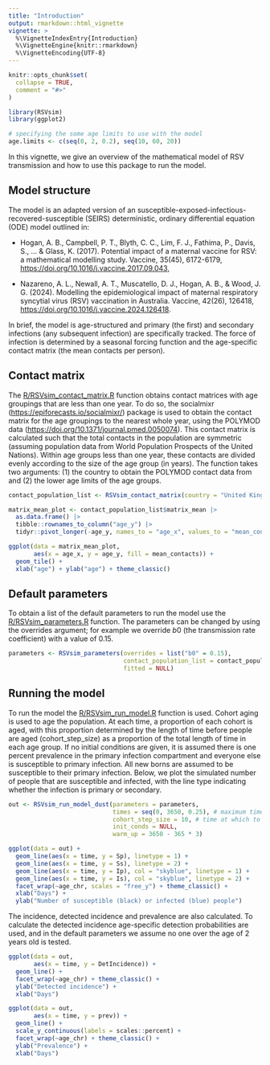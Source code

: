 ```yaml
---
title: "Introduction"
output: rmarkdown::html_vignette
vignette: >
  %\VignetteIndexEntry{Introduction}
  %\VignetteEngine{knitr::rmarkdown}
  %\VignetteEncoding{UTF-8}
---
```


```r
knitr::opts_chunk$set(
  collapse = TRUE,
  comment = "#>"
)
```

```r
library(RSVsim)
library(ggplot2)

# specifying the some age limits to use with the model
age.limits <- c(seq(0, 2, 0.2), seq(10, 60, 20))
```

In this vignette, we give an overview of the mathematical model of RSV transmission and how to use this package to run the model.

## Model structure
The model is an adapted version of an susceptible-exposed-infectious-recovered-susceptible (SEIRS) deterministic, ordinary differential equation (ODE) model outlined in: 

- Hogan, A. B., Campbell, P. T., Blyth, C. C., Lim, F. J., Fathima, P., Davis, S., ... & Glass, K. (2017). Potential impact of a maternal vaccine for RSV: a mathematical modelling study. Vaccine, 35(45), 6172-6179, <https://doi.org/10.1016/j.vaccine.2017.09.043>,

- Nazareno, A. L., Newall, A. T., Muscatello, D. J., Hogan, A. B., & Wood, J. G. (2024). Modelling the epidemiological impact of maternal respiratory syncytial virus (RSV) vaccination in Australia. Vaccine, 42(26), 126418, <https://doi.org/10.1016/j.vaccine.2024.126418>.

In brief, the model is age-structured and primary (the first) and secondary infections (any subsequent infection) are specifically tracked. The force of infection is determined by a seasonal forcing function and the age-specific contact matrix (the mean contacts per person).

## Contact matrix
 The [R/RSVsim_contact_matrix.R](https://github.com/IsaacStopard/RSVsim/blob/master/R/RSVsim_contact_matrix.R) function obtains contact matrices with age groupings that are less than one year. To do so, the socialmixr (<https://epiforecasts.io/socialmixr/>) package is used to obtain the contact matrix for the age groupings to the nearest whole year, using the POLYMOD data (<https://doi.org/10.1371/journal.pmed.0050074>). This contact matrix is calculated such that the total contacts in the population are symmetric (assuming population data from World Population Prospects of the United Nations). Within age groups less than one year, these contacts are divided evenly according to the size of the age group (in years). The function takes two arguments: (1) the country to obtain the POLYMOD contact data from and (2) the lower age limits of the age groups.

```r
contact_population_list <- RSVsim_contact_matrix(country = "United Kingdom", age.limits = age.limits)

matrix_mean_plot <- contact_population_list$matrix_mean |> 
  as.data.frame() |> 
  tibble::rownames_to_column("age_y") |> 
  tidyr::pivot_longer(-age_y, names_to = "age_x", values_to = "mean_contacts")

ggplot(data = matrix_mean_plot, 
       aes(x = age_x, y = age_y, fill = mean_contacts)) + 
  geom_tile() +
  xlab("age") + ylab("age") + theme_classic()
```

## Default parameters
To obtain a list of the default parameters to run the model use the [R/RSVsim_parameters.R](https://github.com/IsaacStopard/RSVsim/blob/master/R/RSVsim_parameters.R) function. The parameters can be changed by using the overrides argument; for example we override $b0$ (the transmission rate coefficient) with a value of $0.15$.

```r
parameters <- RSVsim_parameters(overrides = list("b0" = 0.15), 
                                contact_population_list = contact_population_list,
                                fitted = NULL)
```

## Running the model
To run the model the [R/RSVsim_run_model.R](https://github.com/IsaacStopard/RSVsim/blob/master/R/run_model.R) function is used. Cohort aging is used to age the population. At each time, a proportion of each cohort is aged, with this proportion determined by the length of time before people are aged (cohort_step_size) as a proportion of the total length of time in each age group. If no initial conditions are given, it is assumed there is one percent prevalence in the primary infection compartment and everyone else is susceptible to primary infection. All new borns are assumed to be susceptible to their primary infection. Below, we plot the simulated number of people that are susceptible and infected, with the line type indicating whether the infection is primary or secondary.

```r
out <- RSVsim_run_model_dust(parameters = parameters,
                             times = seq(0, 3650, 0.25), # maximum time to run the model for
                             cohort_step_size = 10, # time at which to age people\
                             init_conds = NULL,
                             warm_up = 3650 - 365 * 3)

ggplot(data = out) +
  geom_line(aes(x = time, y = Sp), linetype = 1) +
  geom_line(aes(x = time, y = Ss), linetype = 2) +
  geom_line(aes(x = time, y = Ip), col = "skyblue", linetype = 1) +
  geom_line(aes(x = time, y = Is), col = "skyblue", linetype = 2) +
  facet_wrap(~age_chr, scales = "free_y") + theme_classic() +
  xlab("Days") +
  ylab("Number of susceptible (black) or infected (blue) people")
```

The incidence, detected incidence and prevalence are also calculated. To calculate the detected incidence age-specific detection probabilities are used, and in the default parameters we assume no one over the age of 2 years old is tested.

```r
ggplot(data = out, 
       aes(x = time, y = DetIncidence)) +
  geom_line() +
  facet_wrap(~age_chr) + theme_classic() +
  ylab("Detected incidence") +
  xlab("Days")
```
```r
ggplot(data = out, 
       aes(x = time, y = prev)) +
  geom_line() +
  scale_y_continuous(labels = scales::percent) +
  facet_wrap(~age_chr) + theme_classic() +
  ylab("Prevalence") +
  xlab("Days")
```
